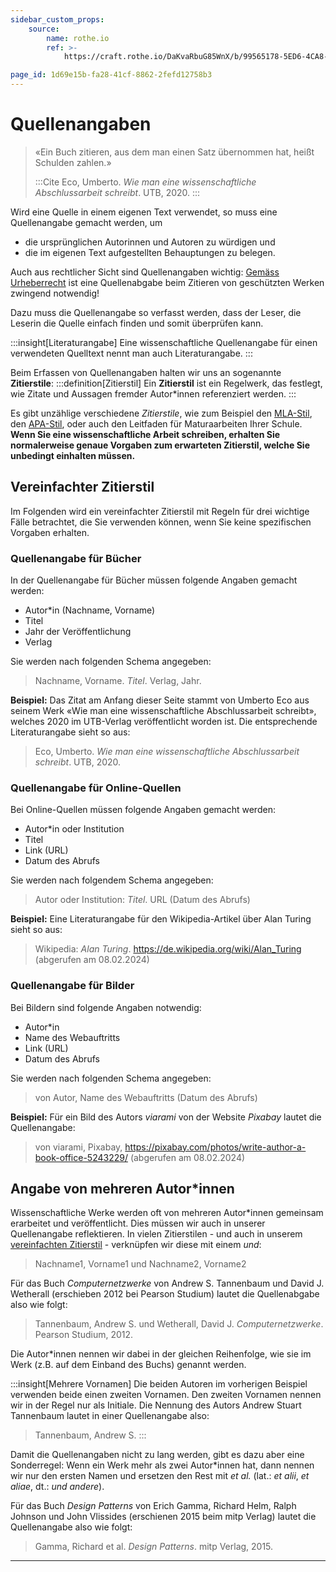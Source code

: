 ```yaml
---
sidebar_custom_props:
    source:
        name: rothe.io
        ref: >-
            https://craft.rothe.io/DaKvaRbuG85WnX/b/99565178-5ED6-4CA8-8137-9B39531171E0/4.1-%E2%80%94-Quellenangaben

page_id: 1d69e15b-fa28-41cf-8862-2fefd12758b3
---
```


# Quellenangaben

> «Ein Buch zitieren, aus dem man einen Satz übernommen hat, heißt Schulden zahlen.»
>
> :::Cite Eco, Umberto. _Wie man eine wissenschaftliche Abschlussarbeit schreibt_. UTB, 2020. :::

Wird eine Quelle in einem eigenen Text verwendet, so muss eine Quellenangabe gemacht werden, um

- die ursprünglichen Autorinnen und Autoren zu würdigen und
- die im eigenen Text aufgestellten Behauptungen zu belegen.

Auch aus rechtlicher Sicht sind Quellenangaben wichtig: [Gemäss Urheberrecht](Urheberrecht-und-Lizenzen#zitieren-aus-werken) ist eine Quellenabgabe beim Zitieren von geschützten Werken zwingend notwendig!

Dazu muss die Quellenangabe so verfasst werden, dass der Leser, die Leserin die Quelle einfach finden und somit überprüfen kann.

:::insight[Literaturangabe] Eine wissenschaftliche Quellenangabe für einen verwendeten Quelltext nennt man auch Literaturangabe. :::

Beim Erfassen von Quellenangaben halten wir uns an sogenannte **Zitierstile**: :::definition[Zitierstil] Ein **Zitierstil** ist ein Regelwerk, das festlegt, wie Zitate und Aussagen fremder Autor\*innen referenziert werden. :::

Es gibt unzählige verschiedene _Zitierstile_, wie zum Beispiel den [MLA-Stil](https://www.mla.org/MLA-Style), den [APA-Stil](https://apastyle.apa.org/), oder auch den Leitfaden für Maturaarbeiten Ihrer Schule. **Wenn Sie eine wissenschaftliche Arbeit schreiben, erhalten Sie normalerweise genaue Vorgaben zum erwarteten Zitierstil, welche Sie unbedingt einhalten müssen.**

## Vereinfachter Zitierstil

Im Folgenden wird ein vereinfachter Zitierstil mit Regeln für drei wichtige Fälle betrachtet, die Sie verwenden können, wenn Sie keine spezifischen Vorgaben erhalten.

### Quellenangabe für Bücher

In der Quellenangabe für Bücher müssen folgende Angaben gemacht werden:

- Autor\*in (Nachname, Vorname)
- Titel
- Jahr der Veröffentlichung
- Verlag

Sie werden nach folgenden Schema angegeben:

> Nachname, Vorname. _Titel_. Verlag, Jahr.

**Beispiel:** Das Zitat am Anfang dieser Seite stammt von Umberto Eco aus seinem Werk «Wie man eine wissenschaftliche Abschlussarbeit schreibt», welches 2020 im UTB-Verlag veröffentlicht worden ist. Die entsprechende Literaturangabe sieht so aus:

> Eco, Umberto. _Wie man eine wissenschaftliche Abschlussarbeit schreibt_. UTB, 2020.

### Quellenangabe für Online-Quellen

Bei Online-Quellen müssen folgende Angaben gemacht werden:

- Autor\*in oder Institution
- Titel
- Link (URL)
- Datum des Abrufs

Sie werden nach folgendem Schema angegeben:

> Autor oder Institution: _Titel_. URL (Datum des Abrufs)

**Beispiel:** Eine Literaturangabe für den Wikipedia-Artikel über Alan Turing sieht so aus:

> Wikipedia: _Alan Turing_. https://de.wikipedia.org/wiki/Alan_Turing (abgerufen am 08.02.2024)

### Quellenangabe für Bilder

Bei Bildern sind folgende Angaben notwendig:

- Autor\*in
- Name des Webauftritts
- Link (URL)
- Datum des Abrufs

Sie werden nach folgenden Schema angegeben:

> von Autor, Name des Webauftritts (Datum des Abrufs)

**Beispiel:** Für ein Bild des Autors _viarami_ von der Website _Pixabay_ lautet die Quellenangabe:

> von viarami, Pixabay, https://pixabay.com/photos/write-author-a-book-office-5243229/ (abgerufen am 08.02.2024)

## Angabe von mehreren Autor\*innen

Wissenschaftliche Werke werden oft von mehreren Autor\*innen gemeinsam erarbeitet und veröffentlicht. Dies müssen wir auch in unserer Quellenangabe reflektieren. In vielen Zitierstilen - und auch in unserem [vereinfachten Zitierstil](#vereinfachter-zitierstil) - verknüpfen wir diese mit einem _und_:

> Nachname1, Vorname1 und Nachname2, Vorname2

Für das Buch _Computernetzwerke_ von Andrew S. Tannenbaum und David J. Wetherall (erschieben 2012 bei Pearson Studium) lautet die Quellenabgabe also wie folgt:

> Tannenbaum, Andrew S. und Wetherall, David J. _Computernetzwerke_. Pearson Studium, 2012.

Die Autor\*innen nennen wir dabei in der gleichen Reihenfolge, wie sie im Werk (z.B. auf dem Einband des Buchs) genannt werden.

:::insight[Mehrere Vornamen] Die beiden Autoren im vorherigen Beispiel verwenden beide einen zweiten Vornamen. Den zweiten Vornamen nennen wir in der Regel nur als Initiale. Die Nennung des Autors Andrew Stuart Tannenbaum lautet in einer Quellenangabe also:

> Tannenbaum, Andrew S. :::

Damit die Quellenangaben nicht zu lang werden, gibt es dazu aber eine Sonderregel: Wenn ein Werk mehr als zwei Autor\*innen hat, dann nennen wir nur den ersten Namen und ersetzen den Rest mit _et al._ (lat.: _et alii_, _et aliae_, dt.: _und andere_).

Für das Buch _Design Patterns_ von Erich Gamma, Richard Helm, Ralph Johnson und John Vlissides (erschienen 2015 beim mitp Verlag) lautet die Quellenangabe also wie folgt:

> Gamma, Richard et al. _Design Patterns_. mitp Verlag, 2015.

---
